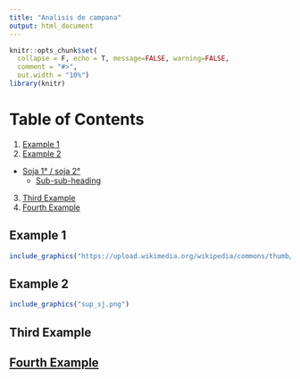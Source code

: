 ```yaml
---
title: "Analisis de campana"
output: html_document
---
```

```r
knitr::opts_chunk$set(
  collapse = F, echo = T, message=FALSE, warning=FALSE,
  comment = "#>",
  out.width = "10%")
library(knitr)
```


# Table of Contents
1. [Example 1](#example-1)
2. [Example 2](#example-2)
  * [Soja 1° / soja 2°](#Soja-1°-/-soja-2°)
    + [Sub-sub-heading](#sub-sub-heading)
3. [Third Example](#third-example)
4. [Fourth Example](#fourth-examplehttpwwwfourthexamplecom)


## Example 1


```r
include_graphics("https://upload.wikimedia.org/wikipedia/commons/thumb/2/2e/MC_Drei-Finger-Faultier.jpg/330px-MC_Drei-Finger-Faultier.jpg")
```

## Example 2

```r
include_graphics("sup_sj.png")
```

## Third Example
## [Fourth Example](http://www.fourthexample.com) 
